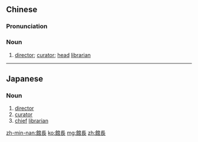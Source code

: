 {{also|馆长}}
==Chinese==
{{zh-forms|s=馆长}}

===Pronunciation===
{{zh-pron
|m=guǎnzhǎng
|mn=koán-tiúⁿ
|cat=n
}}

===Noun===
{{zh-noun}}

# [[director]]; [[curator]]; [[head]] [[librarian]]

----

==Japanese==
{{ja-kanjitab|かん|ちょう|yomi=on}}

===Noun===
{{ja-noun|かんちょう}}

# [[director]]
# [[curator]]
# [[chief]] [[librarian]]

[[zh-min-nan:館長]]
[[ko:館長]]
[[mg:館長]]
[[zh:館長]]